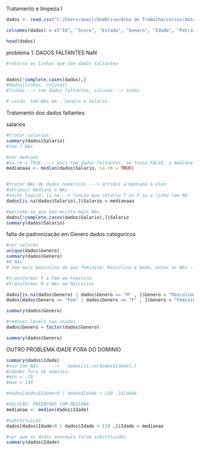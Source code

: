 Tratamento e limpeza I



```{r}
dados <- read.csv("C:/Users/anacl/OneDrive/Área de Trabalho/cursos/data science/FormacaoCD/todos os arquivos/9.Prática em R/dados/Churn.csv", sep = ";", na.strings = "", stringsAsFactors = TRUE)

colnames(dados) = c("Id", "Score", "Estado", "Genero", "Idade", "Patrimonio", "Saldo", "Produtos", "TemCartCred", "Ativo", "Salario", "Saiu")

head(dados)
```


problema 1: DADOS FALTANTES NaN
```{r}

#retorna as linhas que tem dados faltantes


dados[!complete.cases(dados),]
#dados[linhas, colunas]
#linhas --> tem dados faltantes, colunas --> todas

# saida: tem NAs em : Genero e Salario
```
Tratamento dos dados faltantes:


salarios
```{r}
#tratar salarios
summary(dados$Salario)
#tem 7 NAs

#ver mediana
#na.rm = TRUE ---> pois tem dados faltantes, se fosse FALSE, a mediana seria igual a NA
medianaaa <- median(dados$Salario, na.rm = TRUE)


#tratar NAs de dados numericos ---> atribui a mediana a eles
#atribuir mediana a NAs
#teste logico: is.na --> funçao que retorna T ou F se a linha tem NA
dados[is.na(dados$Salario),]$Salario = medianaaa

```

```{r}
#percebe-se que nao existe mais NAs
dados[!complete.cases(dados$Salario),]$Salario
summary(dados$Salario)
```


falta de padronização em Genero
dados categoricos
```{r}
#ver valores
unique(dados$Genero)
summary(dados$Genero)
#8 NAs
# tem mais masculino do que feminino: Masculino é moda, entao os NAs ---> Masculino

```
```{r}
#transformar F e Fem em Feminino
#transformar M e NAs em Masculino

dados[is.na(dados$Genero) | dados$Genero == "M" , ]$Genero = "Masculino"
dados[dados$Genero == "Fem" | dados$Genero == "F" , ]$Genero = "Feminino"

summary(dados$Genero)

```

```{r}
#remover levels nao usados
dados$Genero = factor(dados$Genero)

summary(dados$Genero)
```



OUTRO PROBLEMA
IDADE FORA DO DOMINIO
```{r}
summary(dados$Idade)
#nao tem NAs    --->   dados[is.na(dados$Idade),]
#idades fora do dominio:
#min = -20
#max = 140

#dados[dados$Idade<0 | dados$Idade > 110 ,]$Idade

#SOLUÇÃO: PREENCHER COM MEDIANA
medianaa <- median(dados$Idade)

#substituição
dados[dados$Idade<0 | dados$Idade > 110 ,]$Idade = medianaa

```
```{r}
#ver que os dados anormais foram substituidos
summary(dados$Idade)
```

